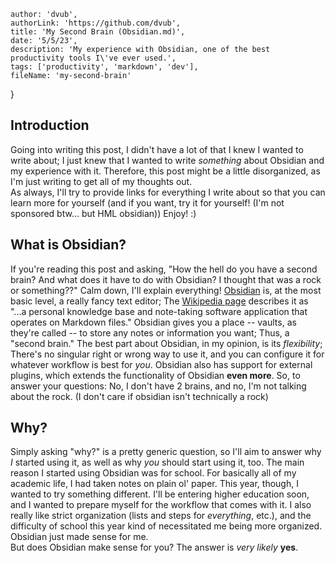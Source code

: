 
    author: 'dvub',
    authorLink: 'https://github.com/dvub',
    title: 'My Second Brain (Obsidian.md)',
    date: '5/5/23',
    description: 'My experience with Obsidian, one of the best productivity tools I\'ve ever used.',
    tags: ['productivity', 'markdown', 'dev'],
    fileName: 'my-second-brain'
}

## Introduction

Going into writing this post, I didn't have a lot of that I knew I wanted to write about; I just knew that I wanted to write *something* about Obsidian and my experience with it. Therefore, this post might be a little disorganized, as I'm just writing to get all of my thoughts out.
<br/>
As always, I'll try to provide links for everything I write about so that you can learn more for yourself (and if you want, try it for yourself! (I'm not sponsored btw... but HML obsidian)) Enjoy! :)

## What is Obsidian?

If you're reading this post and asking, "How the hell do you have a second brain? And what does it have to do with Obsidian? I thought that was a rock or something??" Calm down, I'll explain everything! [Obsidian](https://obsidian.md/) is, at the most basic level, a really fancy text editor; The [Wikipedia page](https://en.wikipedia.org/wiki/Obsidian_(software)) describes it as "...a personal knowledge base and note-taking software application that operates on Markdown files." Obsidian gives you a place -- vaults, as they're called -- to store any notes or information you want; Thus, a "second brain." The best part about Obsidian, in my opinion, is its *flexibility*; There's no singular right or wrong way to use it, and you can configure it for whatever workflow is best for *you*. Obsidian also has support for external plugins, which extends the functionality of Obsidian **even more**. So, to answer your questions: No, I don't have 2 brains, and no, I'm not talking about the rock. (I don't care if obsidian isn't technically a rock)

## Why?

Simply asking "why?" is a pretty generic question, so I'll aim to answer why *I* started using it, as well as why *you* should start using it, too. The main reason I started using Obsidian was for school. For basically all of my academic life, I had taken notes on plain ol' paper. This year, though, I wanted to try something different. I'll be entering higher education soon, and I wanted to prepare myself for the workflow that comes with it. I also really like strict organization (lists and steps for *everything*, etc.), and the difficulty of school this year kind of necessitated me being more organized.
<br/>Obsidian just made sense for me.<br/>
But does Obsidian make sense for you? The answer is *very likely* **yes**.






